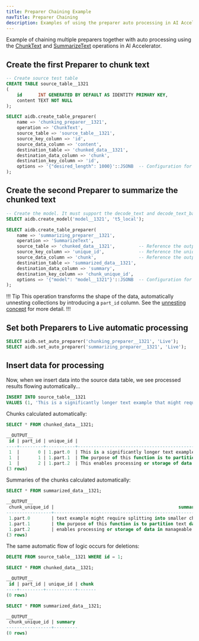 ```yaml
---
title: Preparer Chaining Example
navTitle: Preparer Chaining
description: Examples of using the preparer auto processing in AI Accelerator.
---
```


Example of chaining multiple preparers together with auto processing using the [ChunkText](../primitives#chunk-text) and [SummarizeText](../primitives#summarize-text) operations in AI Accelerator.

## Create the first Preparer to chunk text

```sql
-- Create source test table
CREATE TABLE source_table__1321
(
    id      INT GENERATED BY DEFAULT AS IDENTITY PRIMARY KEY,
    content TEXT NOT NULL
);

SELECT aidb.create_table_preparer(
    name => 'chunking_preparer__1321',
    operation => 'ChunkText',
    source_table => 'source_table__1321',
    source_key_column => 'id',
    source_data_column => 'content',
    destination_table => 'chunked_data__1321',
    destination_data_column => 'chunk',
    destination_key_column => 'id',
    options => '{"desired_length": 1000}'::JSONB  -- Configuration for the ChunkText operation
);
```

## Create the second Preparer to summarize the chunked text

```sql
-- Create the model. It must support the decode_text and decode_text_batch operations.
SELECT aidb.create_model('model__1321', 't5_local');

SELECT aidb.create_table_preparer(
    name => 'summarizing_preparer__1321',
    operation => 'SummarizeText',
    source_table => 'chunked_data__1321',         -- Reference the output from the ChunkText preparer
    source_key_column => 'unique_id',             -- Reference the unique column from the output of the ChunkText preparer
    source_data_column => 'chunk',                -- Reference the output from the ChunkText preparer
    destination_table => 'summarized_data__1321',
    destination_data_column => 'summary',
    destination_key_column => 'chunk_unique_id',
    options => '{"model": "model__1321"}'::JSONB  -- Configuration for the SummarizeText operation
);
```

!!! Tip
This operation transforms the shape of the data, automatically unnesting collections by introducing a `part_id` column. See the [unnesting concept](../concepts#unnesting) for more detail.
!!!

## Set both Preparers to Live automatic processing

```sql
SELECT aidb.set_auto_preparer('chunking_preparer__1321', 'Live');
SELECT aidb.set_auto_preparer('summarizing_preparer__1321', 'Live');
```

## Insert data for processing

Now, when we insert data into the source data table, we see processed results flowing automatically...

```sql
INSERT INTO source_table__1321
VALUES (1, 'This is a significantly longer text example that might require splitting into smaller chunks. The purpose of this function is to partition text data into segments of a specified maximum length, for example, this sentence 145 is characters. This enables processing or storage of data in manageable parts.');
```

Chunks calculated automatically:

```sql
SELECT * FROM chunked_data__1321;

__OUTPUT__
 id | part_id | unique_id |                                                                       chunk
----+---------+-----------+---------------------------------------------------------------------------------------------------------------------------------------------------
 1  |       0 | 1.part.0  | This is a significantly longer text example that might require splitting into smaller chunks.
 1  |       1 | 1.part.1  | The purpose of this function is to partition text data into segments of a specified maximum length, for example, this sentence 145 is characters.
 1  |       2 | 1.part.2  | This enables processing or storage of data in manageable parts.
(3 rows)
```

Summaries of the chunks calculated automatically:

```sql
SELECT * FROM summarized_data__1321;

__OUTPUT__
 chunk_unique_id |                                               summary
-----------------+------------------------------------------------------------------------------------------------------
 1.part.0        | text example might require splitting into smaller chunks .
 1.part.1        | the purpose of this function is to partition text data into segments of a specified maximum length .
 1.part.2        | enables processing or storage of data in manageable parts .
(3 rows)
```

The same automatic flow of logic occurs for deletions:

```sql
DELETE FROM source_table__1321 WHERE id = 1;
```

```sql
SELECT * FROM chunked_data__1321;

__OUTPUT__
 id | part_id | unique_id | chunk
----+---------+-----------+-------
(0 rows)
```

```sql
SELECT * FROM summarized_data__1321;

__OUTPUT__
 chunk_unique_id | summary
-----------------+---------
(0 rows)
```
